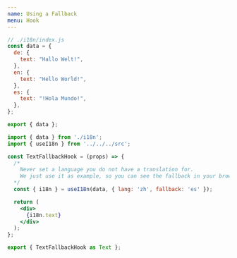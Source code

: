 ```yaml
---
name: Using a Fallback
menu: Hook
---
```



<Translator heading page="fallbackHook" num="0" />

<Translator page="fallbackHook" num="0" />

<Translator page="fallbackHook" num="1" />

<Translator page="fallbackHook" num="2" />

```jsx
// ./i18n/index.js
const data = {
  de: {
    text: "Hallo Welt!",
  },
  en: {
    text: "Hello World!",
  },
  es: {
    text: "!Hola Mundo!",
  },
};

export { data };
```

<Translator page="fallbackHook" num="3" />

<Translator page="fallbackHook" num="4" />

```jsx
import { data } from './i18n';
import { useI18n } from '../../../src';

const TextFallbackHook = (props) => {
  /*
    Never set a language you do not have a translation for.
    We just use it as example, so you can see the fallback in your browser.
  */
  const { i18n } = useI18n(data, { lang: 'zh', fallback: 'es' });

  return (
    <div>
      {i18n.text}
    </div>
  );
};

export { TextFallbackHook as Text };
```

<Translator page="fallbackHook" num="5" />

<Playground>
  <Text />
</Playground>
